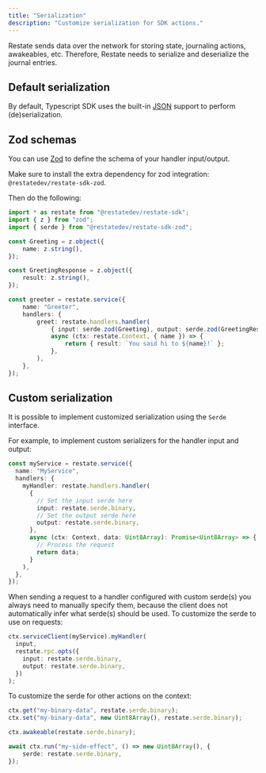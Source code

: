 ```yaml
---
title: "Serialization"
description: "Customize serialization for SDK actions."
---
```


Restate sends data over the network for storing state, journaling actions, awakeables, etc.
Therefore, Restate needs to serialize and deserialize the journal entries.

## Default serialization

By default, Typescript SDK uses the built-in [JSON](https://developer.mozilla.org/en-US/docs/Web/JavaScript/Reference/Global_Objects/JSON) support to perform (de)serialization.

## Zod schemas

You can use [Zod](https://zod.dev/) to define the schema of your handler input/output.

Make sure to install the extra dependency for zod integration: `@restatedev/restate-sdk-zod`.

Then do the following:

```typescript  {CODE_LOAD::ts/src/develop/serialization.ts#zod}
import * as restate from "@restatedev/restate-sdk";
import { z } from "zod";
import { serde } from "@restatedev/restate-sdk-zod";

const Greeting = z.object({
    name: z.string(),
});

const GreetingResponse = z.object({
    result: z.string(),
});

const greeter = restate.service({
    name: "Greeter",
    handlers: {
        greet: restate.handlers.handler(
            { input: serde.zod(Greeting), output: serde.zod(GreetingResponse) },
            async (ctx: restate.Context, { name }) => {
                return { result: `You said hi to ${name}!` };
            },
        ),
    },
});
```

## Custom serialization

It is possible to implement customized serialization using the `Serde` interface.

For example, to implement custom serializers for the handler input and output:

```typescript  {CODE_LOAD::ts/src/develop/serialization.ts#service_definition}
const myService = restate.service({
  name: "MyService",
  handlers: {
    myHandler: restate.handlers.handler(
      {
        // Set the input serde here
        input: restate.serde.binary,
        // Set the output serde here
        output: restate.serde.binary,
      },
      async (ctx: Context, data: Uint8Array): Promise<Uint8Array> => {
        // Process the request
        return data;
      }
    ),
  },
});
```

When sending a request to a handler configured with custom serde(s) you always need to manually specify them, because the client does not automatically infer what serde(s) should be used.
To customize the serde to use on requests:

```typescript  {CODE_LOAD::ts/src/develop/serialization.ts#client}
ctx.serviceClient(myService).myHandler(
  input,
  restate.rpc.opts({
    input: restate.serde.binary,
    output: restate.serde.binary,
  })
);
```

To customize the serde for other actions on the context:

```typescript  {CODE_LOAD::ts/src/develop/serialization.ts#actions}
ctx.get("my-binary-data", restate.serde.binary);
ctx.set("my-binary-data", new Uint8Array(), restate.serde.binary);

ctx.awakeable(restate.serde.binary);

await ctx.run("my-side-effect", () => new Uint8Array(), {
    serde: restate.serde.binary,
});
```
